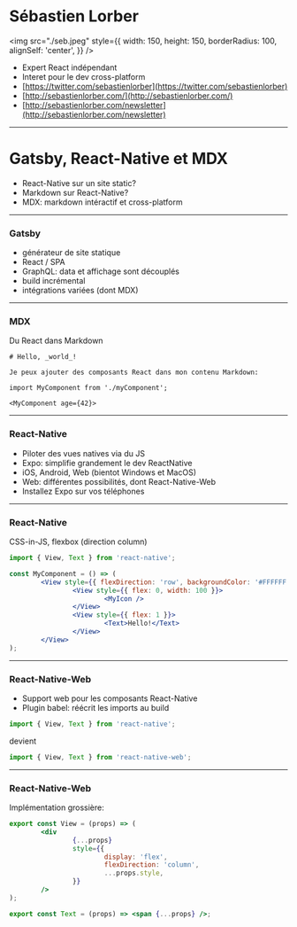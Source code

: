 # Sébastien Lorber

<img
        src="./seb.jpeg"
        style={{
                width: 150,
                height: 150,
                borderRadius: 100,
                alignSelf: 'center',
        }}
/>

- Expert React indépendant
- Interet pour le dev cross-platform
- [https://twitter.com/sebastienlorber](https://twitter.com/sebastienlorber)
- [http://sebastienlorber.com/](http://sebastienlorber.com/)
- [http://sebastienlorber.com/newsletter](http://sebastienlorber.com/newsletter)

---

# Gatsby, React-Native et MDX

- React-Native sur un site static?
- Markdown sur React-Native?
- MDX: markdown intéractif et cross-platform

---

### Gatsby

- générateur de site statique
- React / SPA
- GraphQL: data et affichage sont découplés
- build incrémental
- intégrations variées (dont MDX)

---

### MDX

Du React dans Markdown

```mdx
# Hello, _world_!

Je peux ajouter des composants React dans mon contenu Markdown:

import MyComponent from './myComponent';

<MyComponent age={42}>
```

---

### React-Native

- Piloter des vues natives via du JS
- Expo: simplifie grandement le dev ReactNative
- iOS, Android, Web (bientot Windows et MacOS)
- Web: différentes possibilités, dont React-Native-Web
- Installez Expo sur vos téléphones

---

### React-Native

CSS-in-JS, flexbox (direction column)

```jsx
import { View, Text } from 'react-native';

const MyComponent = () => (
        <View style={{ flexDirection: 'row', backgroundColor: '#FFFFFF' }}>
                <View style={{ flex: 0, width: 100 }}>
                        <MyIcon />
                </View>
                <View style={{ flex: 1 }}>
                        <Text>Hello!</Text>
                </View>
        </View>
);
```

---

### React-Native-Web

- Support web pour les composants React-Native
- Plugin babel: réécrit les imports au build

```jsx
import { View, Text } from 'react-native';
```

devient

```jsx
import { View, Text } from 'react-native-web';
```

---

### React-Native-Web

Implémentation grossière:

```jsx
export const View = (props) => (
        <div
                {...props}
                style={{
                        display: 'flex',
                        flexDirection: 'column',
                        ...props.style,
                }}
        />
);

export const Text = (props) => <span {...props} />;
```
